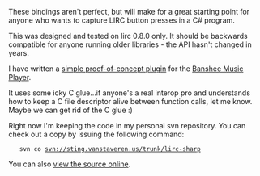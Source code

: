These bindings aren't perfect, but will make for a great starting point for anyone who wants to capture LIRC button presses in a C# program.

This was designed and tested on lirc 0.8.0 only.  It should be backwards compatible for anyone running older libraries - the API hasn't changed in years.

I have written a [[Projects/Open Source/Banshee/Plugins/Lirc|simple proof-of-concept plugin]] for the [http://www.banshee-project.org Banshee Music Player].

It uses some icky C glue...if anyone's a real interop pro and understands how to keep a C file descriptor alive between function calls, let me know.  Maybe we can get rid of the C glue :)

Right now I'm keeping the code in my personal svn repository.  You can check out a copy by issuing the following command:

    svn co svn://sting.vanstaveren.us/trunk/lirc-sharp

You can also [http://sting.vanstaveren.us:8000/trunk/lirc-sharp view the source online].